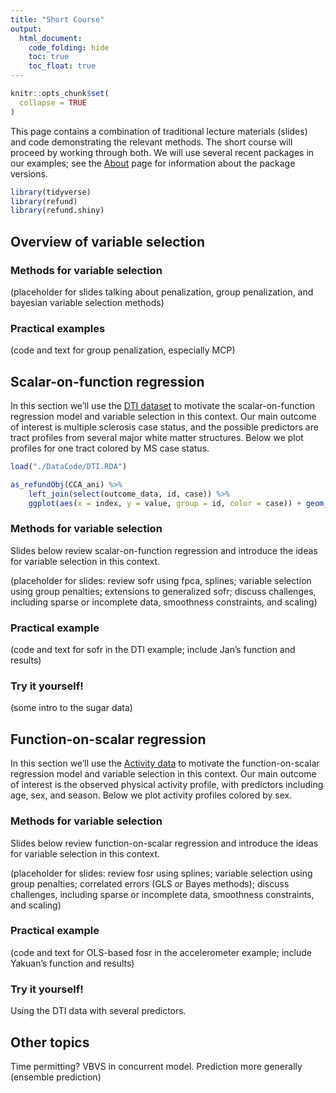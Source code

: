 ```yaml
---
title: "Short Course"
output:
  html_document: 
    code_folding: hide
    toc: true
    toc_float: true
---
```


```r
knitr::opts_chunk$set(
  collapse = TRUE
)
```

This page contains a combination of traditional lecture materials (slides) and code demonstrating the relevant methods. The short course will proceed by working through both. We will use several recent packages in our examples; see the [About](./About.html) page for information about the package versions.

```r
library(tidyverse)
library(refund)
library(refund.shiny)
```

## Overview of variable selection

### Methods for variable selection

(placeholder for slides talking about penalization, group penalization, and bayesian variable selection methods)

### Practical examples

(code and text for group penalization, especially MCP)


## Scalar-on-function regression

In this section we'll use the [DTI dataset](./Data.html) to motivate the scalar-on-function regression model and variable selection in this context. Our main outcome of interest is multiple sclerosis case status, and the possible predictors are tract profiles from several major white matter structures. Below we plot profiles for one tract colored by MS case status.

```r
load("./DataCode/DTI.RDA")

as_refundObj(CCA_ani) %>% 
	left_join(select(outcome_data, id, case)) %>%
	ggplot(aes(x = index, y = value, group = id, color = case)) + geom_path(alpha = .5)
```

### Methods for variable selection

Slides below review scalar-on-function regression and introduce the ideas for variable selection in this context.

(placeholder for slides: review sofr using fpca, splines; variable selection using group penalties; extensions to generalized sofr; discuss challenges, including sparse or incomplete data, smoothness constraints, and scaling)

### Practical example

(code and text for sofr in the DTI example; include Jan's function and results)

### Try it yourself!

(some intro to the sugar data)



## Function-on-scalar regression

In this section we'll use the [Activity data](./Data.html) to motivate the function-on-scalar regression model and variable selection in this context. Our main outcome of interest is the observed physical activity profile, with predictors including age, sex, and season. Below we plot activity profiles colored by sex.


### Methods for variable selection

Slides below review function-on-scalar regression and introduce the ideas for variable selection in this context.

(placeholder for slides: review fosr using splines; variable selection using group penalties; correlated errors (GLS or Bayes methods); discuss challenges, including sparse or incomplete data, smoothness constraints, and scaling)

### Practical example

(code and text for OLS-based fosr in the accelerometer example; include Yakuan's function and results)


### Try it yourself!

Using the DTI data with several predictors. 


## Other topics

Time permitting? VBVS in concurrent model. Prediction more generally (ensemble prediction)

